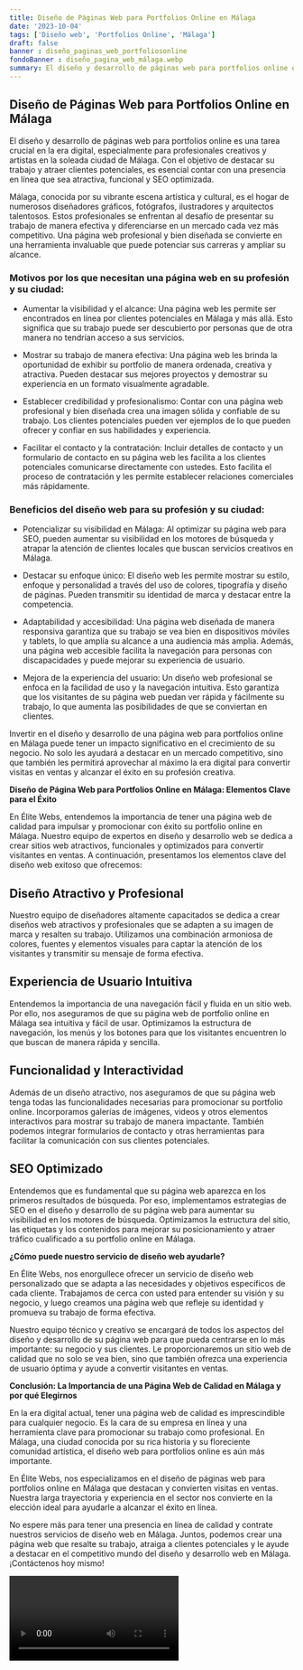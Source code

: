 ```yaml
---
title: Diseño de Páginas Web para Portfolios Online en Málaga
date: '2023-10-04'
tags: ['Diseño web', 'Portfolios Online', 'Málaga']
draft: false
banner : diseño_paginas_web_portfoliosonline
fondoBanner : diseño_pagina_web_málaga.webp
summary: El diseño y desarrollo de páginas web para portfolios online es una tarea crucial en la era digital, especialmente para profesionales creativos y artistas en la soleada ciudad de Málaga. Con el objetivo de destacar su trabajo y atraer clientes potenciales, es esencial contar con una presencia en línea que sea atractiva, funcional y SEO optimizada.
---
```


## Diseño de Páginas Web para Portfolios Online en Málaga

El diseño y desarrollo de páginas web para portfolios online es una tarea crucial en la era digital, especialmente para profesionales creativos y artistas en la soleada ciudad de Málaga. Con el objetivo de destacar su trabajo y atraer clientes potenciales, es esencial contar con una presencia en línea que sea atractiva, funcional y SEO optimizada.

Málaga, conocida por su vibrante escena artística y cultural, es el hogar de numerosos diseñadores gráficos, fotógrafos, ilustradores y arquitectos talentosos. Estos profesionales se enfrentan al desafío de presentar su trabajo de manera efectiva y diferenciarse en un mercado cada vez más competitivo. Una página web profesional y bien diseñada se convierte en una herramienta invaluable que puede potenciar sus carreras y ampliar su alcance.

### Motivos por los que necesitan una página web en su profesión y su ciudad:

- Aumentar la visibilidad y el alcance: Una página web les permite ser encontrados en línea por clientes potenciales en Málaga y más allá. Esto significa que su trabajo puede ser descubierto por personas que de otra manera no tendrían acceso a sus servicios.

- Mostrar su trabajo de manera efectiva: Una página web les brinda la oportunidad de exhibir su portfolio de manera ordenada, creativa y atractiva. Pueden destacar sus mejores proyectos y demostrar su experiencia en un formato visualmente agradable.

- Establecer credibilidad y profesionalismo: Contar con una página web profesional y bien diseñada crea una imagen sólida y confiable de su trabajo. Los clientes potenciales pueden ver ejemplos de lo que pueden ofrecer y confiar en sus habilidades y experiencia.

- Facilitar el contacto y la contratación: Incluir detalles de contacto y un formulario de contacto en su página web les facilita a los clientes potenciales comunicarse directamente con ustedes. Esto facilita el proceso de contratación y les permite establecer relaciones comerciales más rápidamente.

### Beneficios del diseño web para su profesión y su ciudad:

- Potencializar su visibilidad en Málaga: Al optimizar su página web para SEO, pueden aumentar su visibilidad en los motores de búsqueda y atrapar la atención de clientes locales que buscan servicios creativos en Málaga.

- Destacar su enfoque único: El diseño web les permite mostrar su estilo, enfoque y personalidad a través del uso de colores, tipografía y diseño de páginas. Pueden transmitir su identidad de marca y destacar entre la competencia.

- Adaptabilidad y accesibilidad: Una página web diseñada de manera responsiva garantiza que su trabajo se vea bien en dispositivos móviles y tablets, lo que amplía su alcance a una audiencia más amplia. Además, una página web accesible facilita la navegación para personas con discapacidades y puede mejorar su experiencia de usuario.

- Mejora de la experiencia del usuario: Un diseño web profesional se enfoca en la facilidad de uso y la navegación intuitiva. Esto garantiza que los visitantes de su página web puedan ver rápida y fácilmente su trabajo, lo que aumenta las posibilidades de que se conviertan en clientes.

Invertir en el diseño y desarrollo de una página web para portfolios online en Málaga puede tener un impacto significativo en el crecimiento de su negocio. No solo les ayudará a destacar en un mercado competitivo, sino que también les permitirá aprovechar al máximo la era digital para convertir visitas en ventas y alcanzar el éxito en su profesión creativa.

<GifSeo />

<Cta />

**Diseño de Página Web para Portfolios Online en Málaga: Elementos Clave para el Éxito**

En Élite Webs, entendemos la importancia de tener una página web de calidad para impulsar y promocionar con éxito su portfolio online en Málaga. Nuestro equipo de expertos en diseño y desarrollo web se dedica a crear sitios web atractivos, funcionales y optimizados para convertir visitantes en ventas. A continuación, presentamos los elementos clave del diseño web exitoso que ofrecemos:

## Diseño Atractivo y Profesional
Nuestro equipo de diseñadores altamente capacitados se dedica a crear diseños web atractivos y profesionales que se adapten a su imagen de marca y resalten su trabajo. Utilizamos una combinación armoniosa de colores, fuentes y elementos visuales para captar la atención de los visitantes y transmitir su mensaje de forma efectiva.

## Experiencia de Usuario Intuitiva
Entendemos la importancia de una navegación fácil y fluida en un sitio web. Por ello, nos aseguramos de que su página web de portfolio online en Málaga sea intuitiva y fácil de usar. Optimizamos la estructura de navegación, los menús y los botones para que los visitantes encuentren lo que buscan de manera rápida y sencilla.

## Funcionalidad y Interactividad
Además de un diseño atractivo, nos aseguramos de que su página web tenga todas las funcionalidades necesarias para promocionar su portfolio online. Incorporamos galerías de imágenes, videos y otros elementos interactivos para mostrar su trabajo de manera impactante. También podemos integrar formularios de contacto y otras herramientas para facilitar la comunicación con sus clientes potenciales.

## SEO Optimizado
Entendemos que es fundamental que su página web aparezca en los primeros resultados de búsqueda. Por eso, implementamos estrategias de SEO en el diseño y desarrollo de su página web para aumentar su visibilidad en los motores de búsqueda. Optimizamos la estructura del sitio, las etiquetas y los contenidos para mejorar su posicionamiento y atraer tráfico cualificado a su portfolio online en Málaga.

**¿Cómo puede nuestro servicio de diseño web ayudarle?**

En Élite Webs, nos enorgullece ofrecer un servicio de diseño web personalizado que se adapta a las necesidades y objetivos específicos de cada cliente. Trabajamos de cerca con usted para entender su visión y su negocio, y luego creamos una página web que refleje su identidad y promueva su trabajo de forma efectiva.

Nuestro equipo técnico y creativo se encargará de todos los aspectos del diseño y desarrollo de su página web para que pueda centrarse en lo más importante: su negocio y sus clientes. Le proporcionaremos un sitio web de calidad que no solo se vea bien, sino que también ofrezca una experiencia de usuario óptima y ayude a convertir visitantes en ventas.

**Conclusión: La Importancia de una Página Web de Calidad en Málaga y por qué Elegirnos**

En la era digital actual, tener una página web de calidad es imprescindible para cualquier negocio. Es la cara de su empresa en línea y una herramienta clave para promocionar su trabajo como profesional. En Málaga, una ciudad conocida por su rica historia y su floreciente comunidad artística, el diseño web para portfolios online es aún más importante.

En Élite Webs, nos especializamos en el diseño de páginas web para portfolios online en Málaga que destacan y convierten visitas en ventas. Nuestra larga trayectoria y experiencia en el sector nos convierte en la elección ideal para ayudarle a alcanzar el éxito en línea.

No espere más para tener una presencia en línea de calidad y contrate nuestros servicios de diseño web en Málaga. Juntos, podemos crear una página web que resalte su trabajo, atraiga a clientes potenciales y le ayude a destacar en el competitivo mundo del diseño y desarrollo web en Málaga. ¡Contáctenos hoy mismo!

<Video />

<CtaBot job='Portfolios Online' city='Málaga'/>

<Gmaps query='Málaga+españa+maps' />